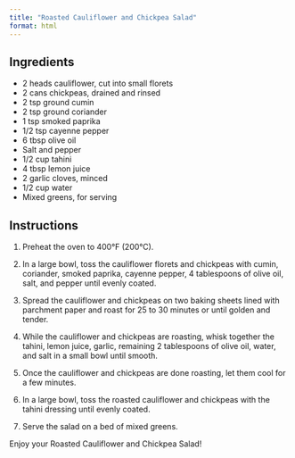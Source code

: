 ```yaml
---
title: "Roasted Cauliflower and Chickpea Salad"
format: html
---
```


## Ingredients

-   2 heads cauliflower, cut into small florets
-   2 cans chickpeas, drained and rinsed
-   2 tsp ground cumin
-   2 tsp ground coriander
-   1 tsp smoked paprika
-   1/2 tsp cayenne pepper
-   6 tbsp olive oil
-   Salt and pepper
-   1/2 cup tahini
-   4 tbsp lemon juice
-   2 garlic cloves, minced
-   1/2 cup water
-   Mixed greens, for serving

## Instructions

1.  Preheat the oven to 400°F (200°C).

2.  In a large bowl, toss the cauliflower florets and chickpeas with cumin, coriander, smoked paprika, cayenne pepper, 4 tablespoons of olive oil, salt, and pepper until evenly coated.

3.  Spread the cauliflower and chickpeas on two baking sheets lined with parchment paper and roast for 25 to 30 minutes or until golden and tender.

4.  While the cauliflower and chickpeas are roasting, whisk together the tahini, lemon juice, garlic, remaining 2 tablespoons of olive oil, water, and salt in a small bowl until smooth.

5.  Once the cauliflower and chickpeas are done roasting, let them cool for a few minutes.

6.  In a large bowl, toss the roasted cauliflower and chickpeas with the tahini dressing until evenly coated.

7.  Serve the salad on a bed of mixed greens.

Enjoy your Roasted Cauliflower and Chickpea Salad!
